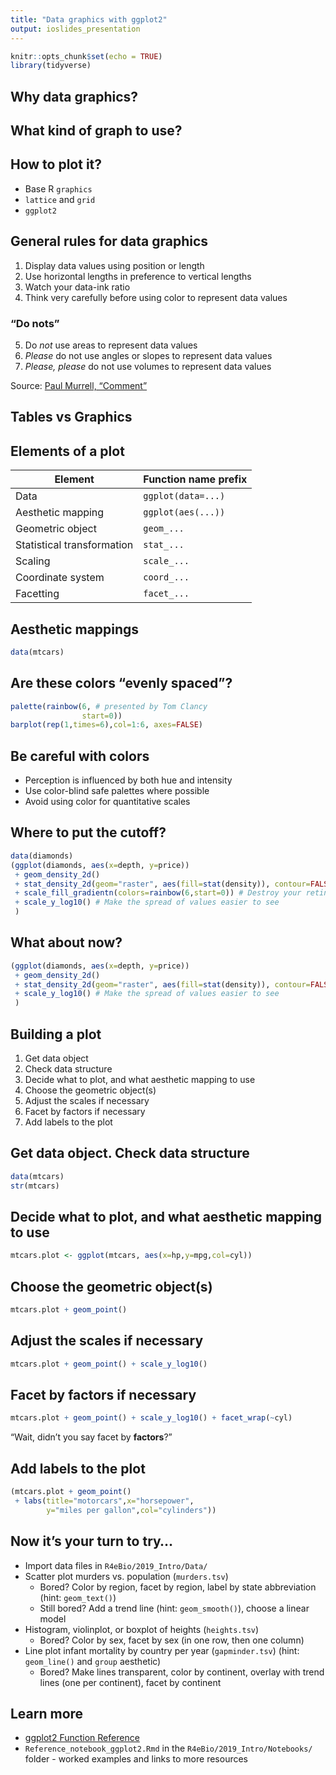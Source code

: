 ```yaml
---
title: "Data graphics with ggplot2"
output: ioslides_presentation
---
```


```r
knitr::opts_chunk$set(echo = TRUE)
library(tidyverse)
```

## Why data graphics? 

## What kind of graph to use?

## How to plot it?

 * Base R `graphics`
 * `lattice` and `grid`
 * `ggplot2`

## General rules for data graphics

 1. Display data values using position or length
 2. Use horizontal lengths in preference to vertical lengths
 3. Watch your data-ink ratio
 4. Think very carefully before using color to represent data values

### "Do nots"

 5. Do *not* use areas to represent data values
 6. *Please* do not use angles or slopes to represent data values
 7. *Please, please* do not use volumes to represent data values

Source: [Paul Murrell, "Comment"](https://www.stat.auckland.ac.nz/~paul/MurrellCommentGelmanUnwin.pdf)

## Tables vs Graphics

## Elements of a plot

| Element                    | Function name prefix |
|----------------------------|----------------------|
| Data                       | `ggplot(data=...)`   |
| Aesthetic mapping          | `ggplot(aes(...))`   |
| Geometric object           | `geom_...`           |
| Statistical transformation | `stat_...`           |
| Scaling                    | `scale_...`          |
| Coordinate system          | `coord_...`          |
| Facetting                  | `facet_...`          |

## Aesthetic mappings

```r
data(mtcars)
```

## Are these colors "evenly spaced"?

```r
palette(rainbow(6, # presented by Tom Clancy
                start=0)) 
barplot(rep(1,times=6),col=1:6, axes=FALSE)
```

## Be careful with colors

 * Perception is influenced by both hue and intensity
 * Use color-blind safe palettes where possible
 * Avoid using color for quantitative scales

## Where to put the cutoff? 

```r
data(diamonds)
(ggplot(diamonds, aes(x=depth, y=price)) 
 + geom_density_2d() 
 + stat_density_2d(geom="raster", aes(fill=stat(density)), contour=FALSE)
 + scale_fill_gradientn(colors=rainbow(6,start=0)) # Destroy your retinas
 + scale_y_log10() # Make the spread of values easier to see
 )
```

## What about now?

```r
(ggplot(diamonds, aes(x=depth, y=price)) 
 + geom_density_2d() 
 + stat_density_2d(geom="raster", aes(fill=stat(density)), contour=FALSE)
 + scale_y_log10() # Make the spread of values easier to see
 )
```


## Building a plot

 1. Get data object
 2. Check data structure
 3. Decide what to plot, and what aesthetic mapping to use
 4. Choose the geometric object(s)
 5. Adjust the scales if necessary
 6. Facet by factors if necessary
 7. Add labels to the plot

## Get data object. Check data structure
 
```r
data(mtcars)
str(mtcars)
```

## Decide what to plot, and what aesthetic mapping to use

```r
mtcars.plot <- ggplot(mtcars, aes(x=hp,y=mpg,col=cyl))
```

## Choose the geometric object(s)

```r
mtcars.plot + geom_point()
```

## Adjust the scales if necessary

```r
mtcars.plot + geom_point() + scale_y_log10()
```

## Facet by factors if necessary
 
```r
mtcars.plot + geom_point() + scale_y_log10() + facet_wrap(~cyl)
```

"Wait, didn't you say facet by **factors**?"

## Add labels to the plot

```r
(mtcars.plot + geom_point() 
 + labs(title="motorcars",x="horsepower",
        y="miles per gallon",col="cylinders"))
```

## Now it's your turn to try... 

 * Import data files in `R4eBio/2019_Intro/Data/` 
 * Scatter plot murders vs. population (`murders.tsv`)
   * Bored? Color by region, facet by region, label by state abbreviation (hint: `geom_text()`)
   * Still bored? Add a trend line (hint: `geom_smooth()`), choose a linear model
 * Histogram, violinplot, or boxplot of heights (`heights.tsv`)
   * Bored? Color by sex, facet by sex (in one row, then one column)
 * Line plot infant mortality by country per year (`gapminder.tsv`) (hint: `geom_line()` and `group` aesthetic)
   * Bored? Make lines transparent, color by continent, overlay with trend lines (one per continent), facet by continent

## Learn more

 * [ggplot2 Function Reference](https://ggplot2.tidyverse.org/reference/index.html)
 * `Reference_notebook_ggplot2.Rmd` in the `R4eBio/2019_Intro/Notebooks/` folder - worked examples and links to more resources
